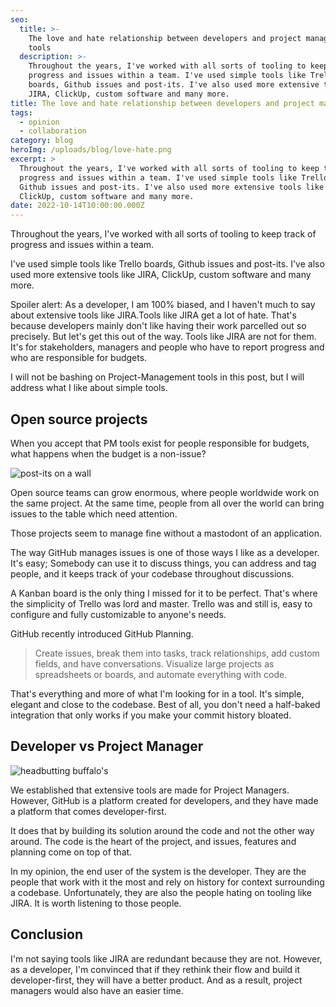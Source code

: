 ```yaml
---
seo:
  title: >-
    The love and hate relationship between developers and project management
    tools
  description: >-
    Throughout the years, I've worked with all sorts of tooling to keep track of
    progress and issues within a team. I've used simple tools like Trello
    boards, Github issues and post-its. I've also used more extensive tools like
    JIRA, ClickUp, custom software and many more.
title: The love and hate relationship between developers and project management tools
tags:
  - opinion
  - collaboration
category: blog
heroImg: /uploads/blog/love-hate.png
excerpt: >
  Throughout the years, I've worked with all sorts of tooling to keep track of
  progress and issues within a team. I've used simple tools like Trello boards,
  Github issues and post-its. I've also used more extensive tools like JIRA,
  ClickUp, custom software and many more.
date: 2022-10-14T10:00:00.000Z
---
```


Throughout the years, I've worked with all sorts of tooling to keep track of
progress and issues within a team.

I've used simple tools like Trello boards, Github issues and post-its. I've also
used more extensive tools like JIRA, ClickUp, custom software and many more.

Spoiler alert: As a developer, I am 100% biased, and I haven't much to say about
extensive tools like JIRA.Tools like JIRA get a lot of hate. That's because
developers mainly don't like having their work parcelled out so precisely. But
let's get this out of the way. Tools like JIRA are not for them. It's for
stakeholders, managers and people who have to report progress and who are
responsible for budgets.

I will not be bashing on Project-Management tools in this post, but I will
address what I like about simple tools.

## Open source projects

When you accept that PM tools exist for people responsible for budgets, what
happens when the budget is a non-issue?

![post-its on a
wall](/uploads/blog/the-love-and-hate-relationship-between-developers-and-project-management-tools/0be383d6-d89c-4869-8415-3d7090274cfe_jltpzk.jpg)

Open source teams can grow enormous, where people worldwide work on the same
project. At the same time, people from all over the world can bring issues to
the table which need attention.

Those projects seem to manage fine without a mastodont of an application.

The way GitHub manages issues is one of those ways I like as a developer. It's
easy; Somebody can use it to discuss things, you can address and tag people, and
it keeps track of your codebase throughout discussions.

A Kanban board is the only thing I missed for it to be perfect. That's where the
simplicity of Trello was lord and master. Trello was and still is, easy to
configure and fully customizable to anyone's needs.

GitHub recently introduced GitHub Planning.

> Create issues, break them into tasks, track relationships, add custom fields,
> and have conversations. Visualize large projects as spreadsheets or boards,
> and automate everything with code.

That's everything and more of what I'm looking for in a tool. It's simple,
elegant and close to the codebase. Best of all, you don't need a half-baked
integration that only works if you make your commit history bloated.

## Developer vs Project Manager

![headbutting
buffalo's](/uploads/blog/the-love-and-hate-relationship-between-developers-and-project-management-tools/b744d7cd-dadc-4668-ac21-629ce0a8dc6e_xlti7s.jpg)

We established that extensive tools are made for Project Managers. However,
GitHub is a platform created for developers, and they have made a platform that
comes developer-first.

It does that by building its solution around the code and not the other way
around. The code is the heart of the project, and issues, features and planning
come on top of that.

In my opinion, the end user of the system is the developer. They are the people
that work with it the most and rely on history for context surrounding a
codebase. Unfortunately, they are also the people hating on tooling like JIRA.
It is worth listening to those people.

## Conclusion

I'm not saying tools like JIRA are redundant because they are not. However, as a
developer, I'm convinced that if they rethink their flow and build it
developer-first, they will have a better product. And as a result, project
managers would also have an easier time.
